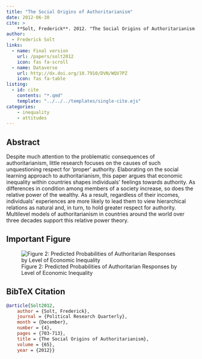 ```yaml
---
title: "The Social Origins of Authoritarianism"
date: 2012-06-30
cite: >
    **Solt, Frederick**. 2012. "The Social Origins of Authoritarianism." _Political Research Quarterly_ 65(4):703-713.
author:
  - Frederick Solt
links:
  - name: Final version
    url: /papers/solt2012
    icon: fas fa-scroll
  - name: Dataverse
    url: http://dx.doi.org/10.7910/DVN/WQV7PZ
    icon: fas fa-table
listing:
  - id: cite
    contents: "*.qmd"
    template: "../../../templates/single-cite.ejs"
categories:
    - inequality
    - attitudes
---
```


:::{#cite}
:::

## Abstract
Despite much attention to the problematic consequences of authoritarianism, little research focuses on the causes of such unquestioning respect for 'proper' authority. Elaborating on the social learning approach to authoritarianism, this paper argues that economic inequality within countries shapes individuals' feelings towards authority. As differences in condition among members of a society increase, so does the relative power of the wealthy. As a result, regardless of their incomes, individuals' experiences are more likely to lead them to view hierarchical relations as natural and, in turn, to hold greater respect for authority. Multilevel models of authoritarianism in countries around the world over three decades support this relative power theory.

## Important Figure
![Figure 2: Predicted Probabilities of Authoritarian Responses by Level of Economic Inequality](pp_combined.png)

## BibTeX Citation
```bibtex
@article{Solt2012,
	author = {Solt, Frederick},
	journal = {Political Research Quarterly},
	month = {December},
	number = {4},
	pages = {703-713},
	title = {The Social Origins of Authoritarianism},
	volume = {65},
	year = {2012}}
```